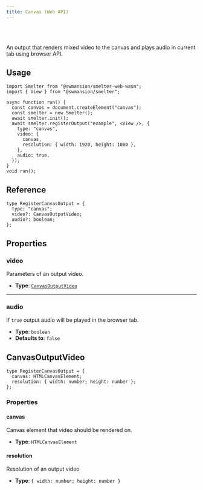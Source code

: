 ```yaml
---
title: Canvas (Web API)
---
```



<Badge text="Browser (WASM)" variant="tip" size="large" />

<br />
<br />

An output that renders mixed video to the canvas and plays audio in current tab using browser API.

## Usage

```tsx title=canvasOutputExample.tsx
import Smelter from "@swmansion/smelter-web-wasm";
import { View } from "@swmansion/smelter";

async function run() {
  const canvas = document.createElement("canvas");
  const smelter = new Smelter();
  await smelter.init();
  await smelter.registerOutput("example", <View />, {
    type: "canvas",
    video: {
      canvas,
      resolution: { width: 1920, height: 1080 },
    },
    audio: true,
  });
}
void run();
```

## Reference

<CollapsibleDetails summaryTitle='Type definitions' open>

```tsx
type RegisterCanvasOutput = {
  type: "canvas";
  video?: CanvasOutputVideo;
  audio?: boolean;
};
```

</CollapsibleDetails>

## Properties

### video

Parameters of an output video.

- **Type**: [`CanvasOutputVideo`](#canvasoutputvideo)

---

### audio

If `true` output audio will be played in the browser tab.

- **Type**: `boolean`
- **Defaults to**: `false`

## CanvasOutputVideo

<CollapsibleDetails summaryTitle='Type definitions' open>

```tsx
type RegisterCanvasOutput = {
  canvas: HTMLCanvasElement;
  resolution: { width: number; height: number };
};
```

</CollapsibleDetails>

### Properties

#### canvas

Canvas element that video should be rendered on.

- **Type**: `HTMLCanvasElement`

#### resolution

Resolution of an output video

- **Type**: `{ width: number; height: number }`
